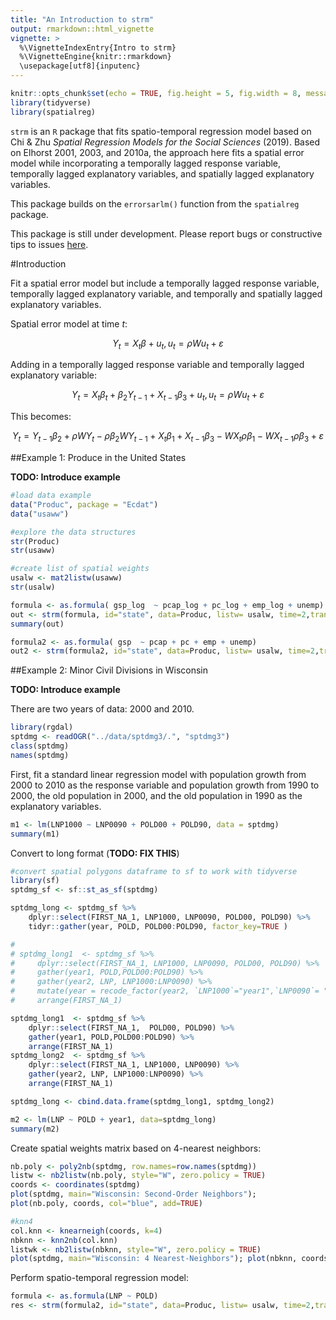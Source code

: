 ---
title: "An Introduction to strm"
output: rmarkdown::html_vignette
vignette: >
  %\VignetteIndexEntry{Intro to strm}
  %\VignetteEngine{knitr::rmarkdown}
  \usepackage[utf8]{inputenc}
---

```{r setup, include=FALSE}
knitr::opts_chunk$set(echo = TRUE, fig.height = 5, fig.width = 8, message = TRUE, warning = FALSE)
library(tidyverse)
library(spatialreg)
```

`strm` is an `R` package that fits spatio-temporal regression model based on Chi & Zhu *Spatial Regression Models for the Social Sciences* (2019). Based on Elhorst 2001, 2003, and 2010a, the approach here fits a spatial error model while incorporating a temporally lagged response variable, temporally lagged explanatory variables, and spatially lagged explanatory variables.

This package builds on the `errorsarlm()` function from the `spatialreg` package.

This package is still under development. Please report bugs or constructive tips to issues [here](https://github.com/mkamenet3/strm/issues).


#Introduction


Fit a spatial error model but include a temporally lagged response variable, temporally lagged explanatory variable, and temporally and spatially lagged explanatory variables.

Spatial error model at time $t$:

$$Y_t = X_t \beta + u_t, u_t=\rho Wu_t + \varepsilon$$

Adding in a temporally lagged response variable and temporally lagged explanatory variable:

$$Y_t = X_t\beta_t + \beta_2Y_{t-1} + X_{t-1}\beta_3 + u_t, u_t=\rho Wu_t + \varepsilon$$


This becomes:

$$Y_t = Y_{t-1} \beta_2 + \rho W Y_t - \rho\beta_2 WY_{t-1} + X_t \beta_1 + X_{t-1}\beta_3 - W X_t \rho \beta_1 -WX_{t-1} \rho \beta_3 + \varepsilon$$


##Example 1: Produce in the United States


**TODO: Introduce example**


```{r}
#load data example
data("Produc", package = "Ecdat")
data("usaww")

#explore the data structures
str(Produc)
str(usaww)

#create list of spatial weights
usalw <- mat2listw(usaww)
str(usalw)

formula <- as.formula( gsp_log  ~ pcap_log + pc_log + emp_log + unemp)
out <- strm(formula, id="state", data=Produc, listw= usalw, time=2,trans="log",year==1970 | year==1971)
summary(out)

```

```{r tester, eval=FALSE, echo=FALSE}
formula2 <- as.formula( gsp  ~ pcap + pc + emp + unemp)
out2 <- strm(formula2, id="state", data=Produc, listw= usalw, time=2,trans=NULL,year==1970 | year==1971)

```


##Example 2: Minor Civil Divisions in Wisconsin

**TODO: Introduce example**

There are two years of data: 2000 and 2010.

```{r}
library(rgdal)
sptdmg <- readOGR("../data/sptdmg3/.", "sptdmg3")
class(sptdmg)
names(sptdmg)
```


First, fit a standard linear regression model with population growth from 2000 to 2010 as the response variable and population growth from 1990 to 2000, the old population in 2000, and the old population in 1990 as the explanatory variables.

```{r}
m1 <- lm(LNP1000 ~ LNP0090 + POLD00 + POLD90, data = sptdmg)
summary(m1)
```

Convert to long format (**TODO: FIX THIS**)

```{r}
#convert spatial polygons dataframe to sf to work with tidyverse
library(sf)
sptdmg_sf <- sf::st_as_sf(sptdmg)

sptdmg_long <- sptdmg_sf %>%
    dplyr::select(FIRST_NA_1, LNP1000, LNP0090, POLD00, POLD90) %>%
    tidyr::gather(year, POLD, POLD00:POLD90, factor_key=TRUE )

# 
# sptdmg_long1  <- sptdmg_sf %>%
#     dplyr::select(FIRST_NA_1, LNP1000, LNP0090, POLD00, POLD90) %>%
#     gather(year1, POLD,POLD00:POLD90) %>%
#     gather(year2, LNP, LNP1000:LNP0090) %>%
#     mutate(year = recode_factor(year2, `LNP1000`="year1",`LNP0090`= "year2")) %>%
#     arrange(FIRST_NA_1)

sptdmg_long1  <- sptdmg_sf %>%
    dplyr::select(FIRST_NA_1,  POLD00, POLD90) %>%
    gather(year1, POLD,POLD00:POLD90) %>%
    arrange(FIRST_NA_1)
sptdmg_long2  <- sptdmg_sf %>%
    dplyr::select(FIRST_NA_1, LNP1000, LNP0090) %>%
    gather(year2, LNP, LNP1000:LNP0090) %>%
    arrange(FIRST_NA_1)

sptdmg_long <- cbind.data.frame(sptdmg_long1, sptdmg_long2)   

m2 <- lm(LNP ~ POLD + year1, data=sptdmg_long)
summary(m2)
```



Create spatial weights matrix based on 4-nearest neighbors:

```{r}
nb.poly <- poly2nb(sptdmg, row.names=row.names(sptdmg))
listw <- nb2listw(nb.poly, style="W", zero.policy = TRUE)
coords <- coordinates(sptdmg)
plot(sptdmg, main="Wisconsin: Second-Order Neighbors");
plot(nb.poly, coords, col="blue", add=TRUE)

#knn4
col.knn <- knearneigh(coords, k=4)
nbknn <- knn2nb(col.knn)
listwk <- nb2listw(nbknn, style="W", zero.policy = TRUE)
plot(sptdmg, main="Wisconsin: 4 Nearest-Neighbors"); plot(nbknn, coords,col="forestgreen", add=TRUE)
```

Perform spatio-temporal regression model:

```{r}
formula <- as.formula(LNP ~ POLD)
res <- strm(formula2, id="state", data=Produc, listw= usalw, time=2,trans=NULL,year==1970 | year==1971)

```






